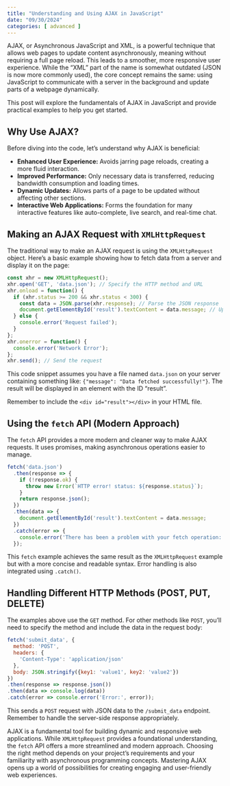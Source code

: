```yaml
---
title: "Understanding and Using AJAX in JavaScript"
date: "09/30/2024"
categories: [ advanced ]
---
```


AJAX, or Asynchronous JavaScript and XML, is a powerful technique that allows web pages to update content asynchronously, meaning without requiring a full page reload. This leads to a smoother, more responsive user experience.  While the "XML" part of the name is somewhat outdated (JSON is now more commonly used), the core concept remains the same: using JavaScript to communicate with a server in the background and update parts of a webpage dynamically.

This post will explore the fundamentals of AJAX in JavaScript and provide practical examples to help you get started.


## Why Use AJAX?

Before diving into the code, let's understand why AJAX is beneficial:

* **Enhanced User Experience:**  Avoids jarring page reloads, creating a more fluid interaction.
* **Improved Performance:** Only necessary data is transferred, reducing bandwidth consumption and loading times.
* **Dynamic Updates:** Allows parts of a page to be updated without affecting other sections.
* **Interactive Web Applications:**  Forms the foundation for many interactive features like auto-complete, live search, and real-time chat.


## Making an AJAX Request with `XMLHttpRequest`

The traditional way to make an AJAX request is using the `XMLHttpRequest` object.  Here's a basic example showing how to fetch data from a server and display it on the page:

```javascript
const xhr = new XMLHttpRequest();
xhr.open('GET', 'data.json'); // Specify the HTTP method and URL
xhr.onload = function() {
  if (xhr.status >= 200 && xhr.status < 300) {
    const data = JSON.parse(xhr.response); // Parse the JSON response
    document.getElementById('result').textContent = data.message; // Update the page
  } else {
    console.error('Request failed');
  }
};
xhr.onerror = function() {
  console.error('Network Error');
};
xhr.send(); // Send the request
```

This code snippet assumes you have a file named `data.json` on your server containing something like: `{"message": "Data fetched successfully!"}`.  The result will be displayed in an element with the ID "result".

Remember to include the `<div id="result"></div>` in your HTML file.


## Using the `fetch` API (Modern Approach)

The `fetch` API provides a more modern and cleaner way to make AJAX requests. It uses promises, making asynchronous operations easier to manage.

```javascript
fetch('data.json')
  .then(response => {
    if (!response.ok) {
      throw new Error(`HTTP error! status: ${response.status}`);
    }
    return response.json();
  })
  .then(data => {
    document.getElementById('result').textContent = data.message;
  })
  .catch(error => {
    console.error('There has been a problem with your fetch operation:', error);
  });
```

This `fetch` example achieves the same result as the `XMLHttpRequest` example but with a more concise and readable syntax.  Error handling is also integrated using `.catch()`.


## Handling Different HTTP Methods (POST, PUT, DELETE)

The examples above use the `GET` method.  For other methods like `POST`, you'll need to specify the method and include the data in the request body:


```javascript
fetch('submit_data', {
  method: 'POST',
  headers: {
    'Content-Type': 'application/json'
  },
  body: JSON.stringify({key1: 'value1', key2: 'value2'})
})
.then(response => response.json())
.then(data => console.log(data))
.catch(error => console.error('Error:', error));
```

This sends a `POST` request with JSON data to the `/submit_data` endpoint. Remember to handle the server-side response appropriately.




AJAX is a fundamental tool for building dynamic and responsive web applications. While `XMLHttpRequest` provides a foundational understanding, the `fetch` API offers a more streamlined and modern approach.  Choosing the right method depends on your project's requirements and your familiarity with asynchronous programming concepts.  Mastering AJAX opens up a world of possibilities for creating engaging and user-friendly web experiences.

